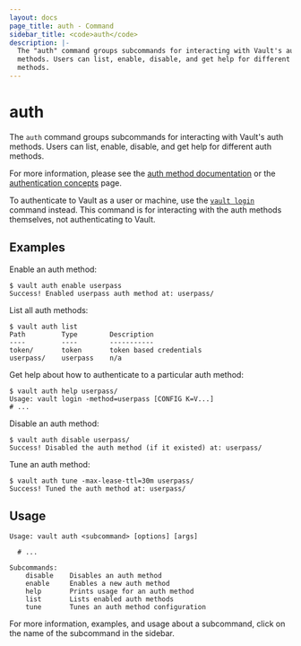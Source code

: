```yaml
---
layout: docs
page_title: auth - Command
sidebar_title: <code>auth</code>
description: |-
  The "auth" command groups subcommands for interacting with Vault's auth
  methods. Users can list, enable, disable, and get help for different auth
  methods.
---
```


# auth

The `auth` command groups subcommands for interacting with Vault's auth methods.
Users can list, enable, disable, and get help for different auth methods.

For more information, please see the [auth method
documentation](/docs/auth) or the [authentication
concepts](/docs/concepts/auth) page.

To authenticate to Vault as a user or machine, use the [`vault login`](/docs/commands/login) command instead. This command is for
interacting with the auth methods themselves, not authenticating to Vault.

## Examples

Enable an auth method:

```shell-session
$ vault auth enable userpass
Success! Enabled userpass auth method at: userpass/
```

List all auth methods:

```shell-session
$ vault auth list
Path         Type        Description
----         ----        -----------
token/       token       token based credentials
userpass/    userpass    n/a
```

Get help about how to authenticate to a particular auth method:

```shell-session
$ vault auth help userpass/
Usage: vault login -method=userpass [CONFIG K=V...]
# ...
```

Disable an auth method:

```shell-session
$ vault auth disable userpass/
Success! Disabled the auth method (if it existed) at: userpass/
```

Tune an auth method:

```shell-session
$ vault auth tune -max-lease-ttl=30m userpass/
Success! Tuned the auth method at: userpass/
```

## Usage

```text
Usage: vault auth <subcommand> [options] [args]

  # ...

Subcommands:
    disable    Disables an auth method
    enable     Enables a new auth method
    help       Prints usage for an auth method
    list       Lists enabled auth methods
    tune       Tunes an auth method configuration
```

For more information, examples, and usage about a subcommand, click on the name
of the subcommand in the sidebar.
